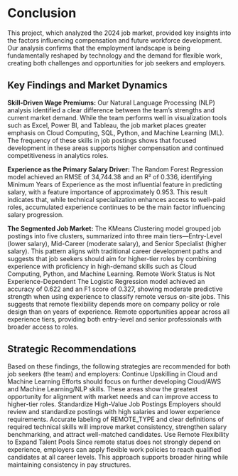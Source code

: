 # Conclusion 
This project, which analyzed the 2024 job market, provided key insights into the factors influencing compensation and future workforce development. Our analysis confirms that the employment landscape is being fundamentally reshaped by technology and the demand for flexible work, creating both challenges and opportunities for job seekers and employers.

## Key Findings and Market Dynamics

**Skill-Driven Wage Premiums:**
Our Natural Language Processing (NLP) analysis identified a clear difference between the team’s strengths and current market demand. While the team performs well in visualization tools such as Excel, Power BI, and Tableau, the job market places greater emphasis on Cloud Computing, SQL, Python, and Machine Learning (ML). The frequency of these skills in job postings shows that focused development in these areas supports higher compensation and continued competitiveness in analytics roles.

**Experience as the Primary Salary Driver:**
The Random Forest Regression model achieved an RMSE of 34,744.38 and an R² of 0.336, identifying Minimum Years of Experience as the most influential feature in predicting salary, with a feature importance of approximately 0.953. This result indicates that, while technical specialization enhances access to well-paid roles, accumulated experience continues to be the main factor influencing salary progression.

**The Segmented Job Market:**
The KMeans Clustering model grouped job postings into five clusters, summarized into three main tiers—Entry-Level (lower salary), Mid-Career (moderate salary), and Senior Specialist (higher salary). This pattern aligns with traditional career development paths and suggests that job seekers should aim for higher-tier roles by combining experience with proficiency in high-demand skills such as Cloud Computing, Python, and Machine Learning.
Remote Work Status is Not Experience-Dependent
The Logistic Regression model achieved an accuracy of 0.622 and an F1 score of 0.327, showing moderate predictive strength when using experience to classify remote versus on-site jobs. This suggests that remote flexibility depends more on company policy or role design than on years of experience. Remote opportunities appear across all experience tiers, providing both entry-level and senior professionals with broader access to roles.

## Strategic Recommendations
Based on these findings, the following strategies are recommended for both job seekers (the team) and employers:
Continue Upskilling in Cloud and Machine Learning
Efforts should focus on further developing Cloud/AWS and Machine Learning/NLP skills. These areas show the greatest opportunity for alignment with market needs and can improve access to higher-tier roles.
Standardize High-Value Job Postings
Employers should review and standardize postings with high salaries and lower experience requirements. Accurate labeling of REMOTE_TYPE and clear definitions of required technical skills will improve market consistency, strengthen salary benchmarking, and attract well-matched candidates.
Use Remote Flexibility to Expand Talent Pools
Since remote status does not strongly depend on experience, employers can apply flexible work policies to reach qualified candidates at all career levels. This approach supports broader hiring while maintaining consistency in pay structures.